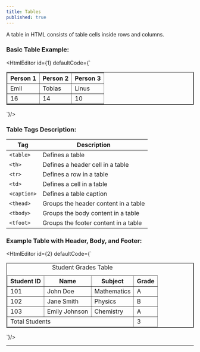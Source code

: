 ```yaml
---
title: Tables
published: true
---
```


A table in HTML consists of table cells inside rows and columns.

### Basic Table Example:

<HtmlEditor id={1} defaultCode={`
<table border="2">
  <tr>
    <th>Person 1</th>
    <th>Person 2</th>
    <th>Person 3</th>
  </tr>
  <tr>
    <td>Emil</td>
    <td>Tobias</td>
    <td>Linus</td>
  </tr>
  <tr>
    <td>16</td>
    <td>14</td>
    <td>10</td>
  </tr>
</table>
`}/>

### Table Tags Description:

| Tag         | Description                                        |
|-------------|----------------------------------------------------|
| `<table>`   | Defines a table                                    |
| `<th>`      | Defines a header cell in a table                   |
| `<tr>`      | Defines a row in a table                           |
| `<td>`      | Defines a cell in a table                          |
| `<caption>` | Defines a table caption                            |
| `<thead>`   | Groups the header content in a table               |
| `<tbody>`   | Groups the body content in a table                 |
| `<tfoot>`   | Groups the footer content in a table               |

### Example Table with Header, Body, and Footer:

<HtmlEditor id={2} defaultCode={`
<table border="2">
  <caption>Student Grades Table</caption>

  <thead>
    <tr>
      <th>Student ID</th>
      <th>Name</th>
      <th>Subject</th>
      <th>Grade</th>
    </tr>
  </thead>

  <tbody>
    <tr>
      <td>101</td>
      <td>John Doe</td>
      <td>Mathematics</td>
      <td>A</td>
    </tr>
    <tr>
      <td>102</td>
      <td>Jane Smith</td>
      <td>Physics</td>
      <td>B</td>
    </tr>
    <tr>
      <td>103</td>
      <td>Emily Johnson</td>
      <td>Chemistry</td>
      <td>A</td>
    </tr>
  </tbody>

  <tfoot>
    <tr>
      <td colspan="3">Total Students</td>
      <td>3</td>
    </tr>
  </tfoot>
</table>
`}/>

--- 
